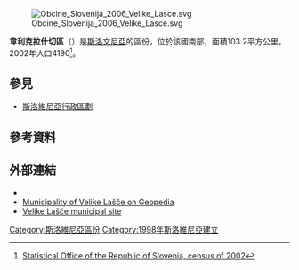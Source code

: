 {{expand|time=2017-01-31}}
[[File:Obcine_Slovenija_2006_Velike_Lasce.svg|right]]

'''韋利克拉什切區'''（{{lang-sl|Občina Velike Lašče}}）是[[斯洛文尼亞|斯洛文尼亞]]的區份，位於該國南部，面積103.2平方公里，2002年人口4190<ref>[http://www.stat.si/popis2002/en/ Statistical Office of the Republic of Slovenia, census of 2002]</ref>。

==參見==
*[[斯洛維尼亞行政區劃|斯洛維尼亞行政區劃]]

==參考資料==
{{Reflist}}

==外部連結==
*{{commons category-inline|Velike Lašče municipality|Municipality of Velike Lašče}}
*[http://www.geopedia.si/#T105_F408:134_x468523_y78524.5_s12_b4 Municipality of Velike Lašče on Geopedia]
*[http://www.velike-lasce.si/ Velike Lašče municipal site]

{{DEFAULTSORT:Velike Lašče}}
[[Category:斯洛維尼亞區份|Category:斯洛維尼亞區份]]
[[Category:1998年斯洛維尼亞建立|Category:1998年斯洛維尼亞建立]]

{{Slovenia-geo-stub}}